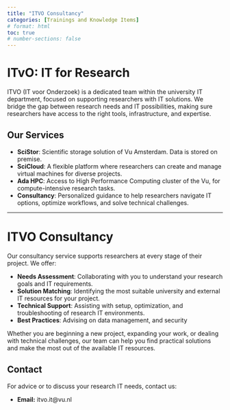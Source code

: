 ```yaml
---
title: "ITVO Consultancy"
categories: [Trainings and Knowledge Items]
# format: html
toc: true
# number-sections: false
---
```


# ITvO: IT for Research

ITVO (IT voor Onderzoek) is a dedicated team within the university IT department, focused on supporting researchers with IT solutions. We bridge the gap between research needs and IT possibilities, making sure researchers have access to the right tools, infrastructure, and expertise.

## Our Services

- **SciStor**: Scientific storage solution of Vu Amsterdam. Data is stored on premise.
- **SciCloud**: A flexible platform where researchers can create and manage virtual machines for diverse projects.
- **Ada HPC**: Access to High Performance Computing cluster of the Vu, for compute-intensive research tasks.
- **Consultancy**: Personalized guidance to help researchers navigate IT options, optimize workflows, and solve technical challenges.

---

# ITVO Consultancy

Our consultancy service supports researchers at every stage of their project. We offer:

- **Needs Assessment**: Collaborating with you to understand your research goals and IT requirements.
- **Solution Matching**: Identifying the most suitable university and external IT resources for your project.
- **Technical Support**: Assisting with setup, optimization, and troubleshooting of research IT environments.
- **Best Practices**: Advising on data management, and security

Whether you are beginning a new project, expanding your work, or dealing with technical challenges, our team can help you find practical solutions and make the most out of the available IT resources.

## Contact

For advice or to discuss your research IT needs, contact us:

- **Email:** itvo.it@vu.nl
